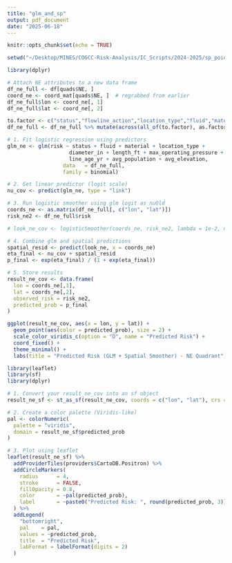 ```yaml
---
title: "glm_and_sp"
output: pdf_document
date: "2025-06-18"
---
```


```r
knitr::opts_chunk$set(echo = TRUE)
```

```r
setwd("~/Desktop/MINES/COGCC-Risk-Analysis/IC_Scripts/2024-2025/sp_point_data")
```


```r
library(dplyr)

# Attach NE attributes to a new data frame
df_ne_full <- df[quads$NE, ]
coord_ne <- coord_mat[quads$NE, ]  # regrabbed from earlier
df_ne_full$lon <- coord_ne[, 1]
df_ne_full$lat <- coord_ne[, 2]

to.factor <- c("status","flowline_action","location_type","fluid","material")
df_ne_full <- df_ne_full %>% mutate(across(all_of(to.factor), as.factor))

# 1. Fit logistic regression using predictors
glm_ne <- glm(risk ~ status + fluid + material + location_type +
                    diameter_in + length_ft + max_operating_pressure +
                    line_age_yr + avg_population + avg_elevation,
                  data   = df_ne_full,
                  family = binomial)

# 2. Get linear predictor (logit scale)
nu_cov <- predict(glm_ne, type = "link")

# 3. Run logistic smoother using glm logit as nuOld
coords_ne <- as.matrix(df_ne_full[, c("lon", "lat")])
risk_ne2 <- df_ne_full$risk

# look_ne_cov <- logisticSmoother(coords_ne, risk_ne2, lambda = 1e-2, nuOld = nu_cov)

# 4. Combine glm and spatial predictions
spatial_resid <- predict(look_ne, x = coords_ne)
eta_final <- nu_cov + spatial_resid
p_final <- exp(eta_final) / (1 + exp(eta_final))

# 5. Store results
result_ne_cov <- data.frame(
  lon = coords_ne[,1],
  lat = coords_ne[,2],
  observed_risk = risk_ne2,
  predicted_prob = p_final
)
```

```r
ggplot(result_ne_cov, aes(x = lon, y = lat)) +
  geom_point(aes(color = predicted_prob), size = 2) +
  scale_color_viridis_c(option = "D", name = "Predicted Risk") +
  coord_fixed() +
  theme_minimal() +
  labs(title = "Predicted Risk (GLM + Spatial Smoother) - NE Quadrant")
```

```r
library(leaflet)
library(sf)
library(dplyr)

# 1. Convert your result_ne_cov into an sf object
result_ne_sf <- st_as_sf(result_ne_cov, coords = c("lon", "lat"), crs = 4326)

# 2. Create a color palette (Viridis-like)
pal <- colorNumeric(
  palette = "viridis",
  domain = result_ne_sf$predicted_prob
)

# 3. Plot using leaflet
leaflet(result_ne_sf) %>%
  addProviderTiles(providers$CartoDB.Positron) %>%
  addCircleMarkers(
    radius      = 4,
    stroke      = FALSE,
    fillOpacity = 0.8,
    color       = ~pal(predicted_prob),
    label       = ~paste0("Predicted Risk: ", round(predicted_prob, 3))
  ) %>%
  addLegend(
    "bottomright",
    pal    = pal,
    values = ~predicted_prob,
    title  = "Predicted Risk",
    labFormat = labelFormat(digits = 2)
  )

```